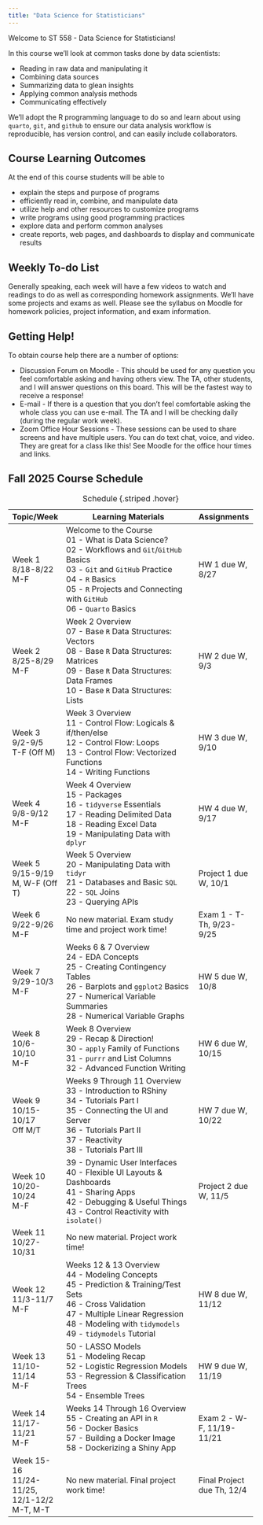 ```yaml
---
title: "Data Science for Statisticians"
---
```


Welcome to ST 558 - Data Science for Statisticians!

In this course we'll look at common tasks done by data scientists:

-   Reading in raw data and manipulating it
-   Combining data sources
-   Summarizing data to glean insights
-   Applying common analysis methods
-   Communicating effectively

We'll adopt the R programming language to do so and learn about using `quarto`, `git`, and `github` to ensure our data analysis workflow is reproducible, has version control, and can easily include collaborators.

## Course Learning Outcomes

At the end of this course students will be able to

-   explain the steps and purpose of programs
-   efficiently read in, combine, and manipulate data
-   utilize help and other resources to customize programs
-   write programs using good programming practices
-   explore data and perform common analyses
-   create reports, web pages, and dashboards to display and communicate results

## Weekly To-do List

Generally speaking, each week will have a few videos to watch and readings to do as well as corresponding homework assignments. We'll have some projects and exams as well. Please see the syllabus on Moodle for homework policies, project information, and exam information.

## Getting Help!

To obtain course help there are a number of options:

-   Discussion Forum on Moodle - This should be used for any question you feel comfortable asking and having others view. The TA, other students, and I will answer questions on this board. This will be the fastest way to receive a response!
-   E-mail - If there is a question that you don't feel comfortable asking the whole class you can use e-mail. The TA and I will be checking daily (during the regular work week).
-   Zoom Office Hour Sessions - These sessions can be used to share screens and have multiple users. You can do text chat, voice, and video. They are great for a class like this! See Moodle for the office hour times and links.

## Fall 2025 Course Schedule

+-------------------------+-------------------------------------------------------------------+----------------------------+
| Topic/Week              | Learning Materials                                                | Assignments                |
+=========================+===================================================================+============================+
| Week 1\                 | Welcome to the Course\                                            | HW 1 due W, 8/27           |
| 8/18-8/22\              | 01 - What is Data Science?\                                       |                            |
| M-F                     | 02 - Workflows and `Git`/`GitHub` Basics\                         |                            |
|                         | 03 - `Git` and `GitHub` Practice\                                 |                            |
|                         | 04 - `R` Basics\                                                  |                            |
|                         | 05 - `R` Projects and Connecting with `GitHub`\                   |                            |
|                         | 06 - `Quarto` Basics                                              |                            |
+-------------------------+-------------------------------------------------------------------+----------------------------+
| Week 2\                 | Week 2 Overview\                                                  | HW 2 due W, 9/3            |
| 8/25-8/29\              | 07 - Base `R` Data Structures: Vectors\                           |                            |
| M-F                     | 08 - Base `R` Data Structures: Matrices\                          |                            |
|                         | 09 - Base `R` Data Structures: Data Frames\                       |                            |
|                         | 10 - Base `R` Data Structures: Lists                              |                            |
+-------------------------+-------------------------------------------------------------------+----------------------------+
| Week 3\                 | Week 3 Overview\                                                  | HW 3 due W, 9/10           |
| 9/2-9/5\                | 11 - Control Flow: Logicals & if/then/else\                       |                            |
| T-F (Off M)             | 12 - Control Flow: Loops\                                         |                            |
|                         | 13 - Control Flow: Vectorized Functions\                          |                            |
|                         | 14 - Writing Functions                                            |                            |
+-------------------------+-------------------------------------------------------------------+----------------------------+
| Week 4\                 | Week 4 Overview\                                                  | HW 4 due W, 9/17           |
| 9/8-9/12\               | 15 - Packages\                                                    |                            |
| M-F                     | 16 - `tidyverse` Essentials\                                      |                            |
|                         | 17 - Reading Delimited Data\                                      |                            |
|                         | 18 - Reading Excel Data\                                          |                            |
|                         | 19 - Manipulating Data with `dplyr`                               |                            |
+-------------------------+-------------------------------------------------------------------+----------------------------+
| Week 5\                 | Week 5 Overview\                                                  | Project 1 due W, 10/1      |
| 9/15-9/19\              | 20 - Manipulating Data with `tidyr`\                              |                            |
| M, W-F (Off T)          | 21 - Databases and Basic `SQL`\                                   |                            |
|                         | 22 - `SQL` Joins\                                                 |                            |
|                         | 23 - Querying APIs                                                |                            |
+-------------------------+-------------------------------------------------------------------+----------------------------+
| Week 6\                 | No new material. Exam study time and project work time!           | Exam 1 - T-Th, 9/23-9/25   |
| 9/22-9/26\              |                                                                   |                            |
| M-F                     |                                                                   |                            |
+-------------------------+-------------------------------------------------------------------+----------------------------+
| Week 7\                 | Weeks 6 & 7 Overview\                                             | HW 5 due W, 10/8           |
| 9/29-10/3\              | 24 - EDA Concepts\                                                |                            |
| M-F                     | 25 - Creating Contingency Tables\                                 |                            |
|                         | 26 - Barplots and `ggplot2` Basics\                               |                            |
|                         | 27 - Numerical Variable Summaries\                                |                            |
|                         | 28 - Numerical Variable Graphs                                    |                            |
+-------------------------+-------------------------------------------------------------------+----------------------------+
| Week 8\                 | Week 8 Overview\                                                  | HW 6 due W, 10/15          |
| 10/6-10/10\             | 29 - Recap & Direction!\                                          |                            |
| M-F                     | 30 - `apply` Family of Functions\                                 |                            |
|                         | 31 - `purrr` and List Columns\                                    |                            |
|                         | 32 - Advanced Function Writing                                    |                            |
+-------------------------+-------------------------------------------------------------------+----------------------------+
| Week 9\                 | Weeks 9 Through 11 Overview\                                      | HW 7 due W, 10/22          |
| 10/15-10/17\            | 33 - Introduction to RShiny\                                      |                            |
| Off M/T                 | 34 - Tutorials Part I\                                            |                            |
|                         | 35 - Connecting the UI and Server\                                |                            |
|                         | 36 - Tutorials Part II\                                           |                            |
|                         | 37 - Reactivity\                                                  |                            |
|                         | 38 - Tutorials Part III                                           |                            |
+-------------------------+-------------------------------------------------------------------+----------------------------+
| Week 10\                | 39 - Dynamic User Interfaces\                                     | Project 2 due W, 11/5      |
| 10/20-10/24\            | 40 - Flexible UI Layouts & Dashboards\                            |                            |
| M-F                     | 41 - Sharing Apps\                                                |                            |
|                         | 42 - Debugging & Useful Things\                                   |                            |
|                         | 43 - Control Reactivity with `isolate()`                          |                            |
+-------------------------+-------------------------------------------------------------------+----------------------------+
| Week 11\                | No new material. Project work time!                               |                            |
| 10/27-10/31             |                                                                   |                            |
+-------------------------+-------------------------------------------------------------------+----------------------------+
| Week 12\                | Weeks 12 & 13 Overview\                                           | HW 8 due W, 11/12          |
| 11/3-11/7\              | 44 - Modeling Concepts\                                           |                            |
| M-F                     | 45 - Prediction & Training/Test Sets\                             |                            |
|                         | 46 - Cross Validation\                                            |                            |
|                         | 47 - Multiple Linear Regression\                                  |                            |
|                         | 48 - Modeling with `tidymodels`\                                  |                            |
|                         | 49 - `tidymodels` Tutorial                                        |                            |
+-------------------------+-------------------------------------------------------------------+----------------------------+
| Week 13\                | 50 - LASSO Models\                                                | HW 9 due W, 11/19          |
| 11/10-11/14\            | 51 - Modeling Recap\                                              |                            |
| M-F                     | 52 - Logistic Regression Models\                                  |                            |
|                         | 53 - Regression & Classification Trees\                           |                            |
|                         | 54 - Ensemble Trees                                               |                            |
+-------------------------+-------------------------------------------------------------------+----------------------------+
| Week 14\                | Weeks 14 Through 16 Overview\                                     | Exam 2 - W-F, 11/19-11/21  |
| 11/17-11/21\            | 55 - Creating an API in `R`\                                      |                            |
| M-F                     | 56 - Docker Basics\                                               |                            |
|                         | 57 - Building a Docker Image\                                     |                            |
|                         | 58 - Dockerizing a Shiny App                                      |                            |
+-------------------------+-------------------------------------------------------------------+----------------------------+
| Week 15-16\             | No new material. Final project work time!                         | Final Project due Th, 12/4 |
| 11/24-11/25, 12/1-12/2\ |                                                                   |                            |
| M-T, M-T                |                                                                   |                            |
+-------------------------+-------------------------------------------------------------------+----------------------------+

: Schedule {.striped .hover}